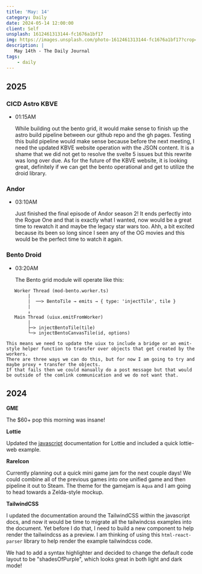 ```yaml
---
title: 'May: 14'
category: Daily
date: 2024-05-14 12:00:00
client: Self
unsplash: 1612461313144-fc1676a1bf17
img: https://images.unsplash.com/photo-1612461313144-fc1676a1bf17?crop=entropy&cs=srgb&fm=jpg&ixid=MnwzNjM5Nzd8MHwxfHJhbmRvbXx8fHx8fHx8fDE2ODE3NDg2ODY&ixlib=rb-4.0.3&q=85
description: |
   May 14th - The Daily Journal
tags:
    - daily
---
```


## 2025

### CICD Astro KBVE

-   01:15AM

    While building out the bento grid, it would make sense to finish up the astro build pipeline between our github repo and the gh pages.
    Testing this build pipeline would make sense because before the next meeting, I need the updated KBVE website operation with the JSON content.
    It is a shame that we did not get to resolve the svelte 5 issues but this rewrite was long over due.
    As for the future of the KBVE website, it is looking great, definitely if we can get the bento operational and get to utilize the droid library.

### Andor

-   03:10AM

    Just finished the final episode of Andor season 2!
    It ends perfectly into the Rogue One and that is exactly what I wanted, now would be a great time to rewatch it and maybe the legacy star wars too.
    Ahh, a bit excited because its been so long since I seen any of the OG movies and this would be the perfect time to watch it again.

### Bento Droid

-   03:20AM

    The Bento grid module will operate like this:

```
   Worker Thread (mod-bento.worker.ts)
        |
        |  ──> BentoTile → emits → { type: 'injectTile', tile }
        |
        ↓
   Main Thread (uiux.emitFromWorker)
        |
        ├─> injectBentoTile(tile)
        └─> injectBentoCanvasTile(id, options)

```

    This means we need to update the uiux to include a bridge or an emit-style helper function to transfer over objects that get created by the workers.
    There are three ways we can do this, but for now I am going to try and maybe proxy + transfer the objects.
    If that fails then we could manually do a post message but that would be outside of the comlink communication and we do not want that.

## 2024

**GME**

The $60+ pop this morning was insane!

**Lottie**

Updated the [javascript](https://kbve.com/application/javascript/) documentation for Lottie and included a quick lottie-web example.

**RareIcon**

Currently planning out a quick mini game jam for the next couple days!
We could combine all of the previous games into one unified game and then pipeline it out to Steam.
The theme for the gamejam is `Aqua` and I am going to head towards a Zelda-style mockup.

**TailwindCSS**

I updated the documentation around the TailwindCSS within the javascript docs, and now it would be time to migrate all the tailwindcss examples into the document.
Yet before I do that, I need to build a new component to help render the tailwindcss as a preview.
I am thinking of using this `html-react-parser` library to help render the example tailwindcss code.

We had to add a syntax highlighter and decided to change the default code layout to be "shadesOfPurple", which looks great in both light and dark mode!